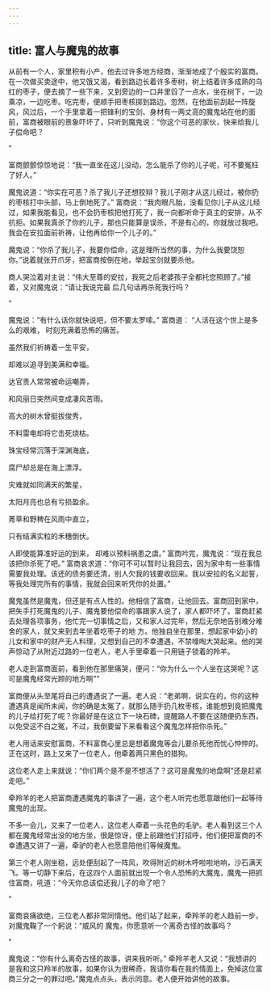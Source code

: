 ```yaml
---
---
---
```

title: 富人与魔鬼的故事
---



从前有一个人，家里积有小产，他去过许多地方经商，渐渐地成了个殷实的富商。在一次做买卖途中，他又饿又渴，看到路边长着许多枣树，树上结着许多成熟的乌红的枣子，便去摘了一些下来，又到旁边的一口井里舀了一点水，坐在树下，一边乘凉，一边吃枣。吃完枣，便顺手把枣核掷到路边。忽然，在他面前刮起一阵旋风，风过后，一个手里拿着一把锋利的宝剑、身材有一两丈高的魔鬼站在他的面前，富商被眼前的景象吓坏了，只听到魔鬼说：“你这个可恶的家伙，快来给我儿子偿命吧？

”

富商颤颤惊惊地说：“我一直坐在这儿没动，怎么能杀了你的儿子呢，可不要冤枉了好人。”

魔鬼说道：“你实在可恶？杀了我儿子还想狡辩？我儿子刚才从这儿经过，被你扔的枣核打中头部，马上倒地死了。”
富商说：“我肉眼凡胎，没看见你儿子从这儿经过，如果我能看见，也不会扔枣核把他打死了，我一向都听命于真主的安排，从不抗拒。如果我真杀了你的儿子，那也只能算是误杀，不是有心的，你就放过我吧。我会在安拉面前祈祷，让他再给你一个儿子的。”

魔鬼说：“你杀了我儿子，我要你偿命，这是理所当然的事，为什么我要饶恕你。”说着就张开爪牙，把富商按倒在地，举起宝剑就要杀他。

商人哭泣着对主说：“伟大至尊的安拉，我死之后老婆孩子全都托您照顾了。”接着，又对魔鬼说：“请让我说完最
后几句话再杀死我行吗？

”

魔鬼说：“有什么话你就快说吧，但不要太罗嗦。”
富商道：
“人活在这个世上是多么的艰难，
时刻充满着恐怖的痛苦。

虽然我们祈祷着一生平安，

却难以追寻到美满和幸福。

达官贵人常常被命运嘲弄，

和风丽日突然间变成凄风苦雨。

高大的树木曾挺拔俊秀，

不料雷电却将它击死烧枯。

珠宝经常沉落于深渊海底，

腐尸却总是在海上漂浮。

灾难就如同满天的繁星，

太阳月亮也总有亏损盈余。

莠草和野稗在风雨中直立，

只有结满实粒的禾穗倒伏。

人即使能算准好运的到来，
却难以预料祸患之虞。”
富商吟完，魔鬼说：“现在我总该把你杀死了吧。”
富商哀求道：“你可不可以暂时让我回去，因为家中有一些事情需要我处理。该还的债务要还清，别人欠我的钱要收回来。我以安拉的名义起誓，等我处理完所有的事情，我就会回来听凭你的处置。”

魔鬼虽然是魔鬼，但还是有点人性的。他相信了富商，让他回去。富商回到家中，把失手打死魔鬼的儿子、魔鬼要他偿命的事跟家人说了，家人都吓坏了。富商赶紧去处理各项事务，他忙完一切事情之后，又和家人过完年，然后无奈地告别难分难舍的家人，就又来到去年坐着吃枣子的地
方。他独自坐在那里，想起家中幼小的儿女和家中的财产无人料理，又想到自己的不幸遭遇，不禁嚎啕大哭起来。他的哭声惊动了从附近过路的一位老人，老人手里牵着一只用链子锁着的羚羊。

老人走到富商面前，看到他在那里痛哭，便问：“你为什么一个人坐在这哭呢？这可是魔鬼经常光顾的地方啊"”

富商便从头至尾将自己的遭遇说了一遍。老人说：“老弟啊，说实在的，你的这种遭遇真是闻所未闻，你的确是太冤了，就那么随手扔几枚枣核，谁能想到竟把魔鬼的儿子给打死了呢？你最好是在这立下一块石碑，提醒路人不要在这随便扔东西，以免受这不白之冤，不过，我倒要留下来看看这个魔鬼怎样把你杀死。”

老人用话来安慰富商，不料富商心里总是想着魔鬼等会儿要杀死他而忧心忡忡的。正在这时，路上又来了一位老人，他牵着两只黑色的猎狗。

这位老人走上来就说：“你们两个是不是不想活了？这可是魔鬼的地盘啊"还是赶紧走吧。”

牵羚羊的老人把富商遭遇魔鬼的事讲了一遍，这个老人听完也愿意跟他们一起等待魔鬼的出现。

不多一会儿，又来了一位老人，这位老人牵着一头花色的毛驴。老人看到这三个人都在魔鬼经常出没的地方坐，很是惊讶，便上前跟他们打招呼，他们便把富商的不幸遭遇又讲了一遍，牵驴的老人也愿意陪他们等候魔鬼。

第三个老人刚坐稳，远处便刮起了一阵风，吹得附近的树木呼啦啦地响，沙石满天飞。等一切静下来后，在这四个人面前就出现一个令人恐怖的大魔鬼，魔鬼一把抓住富商，吼道：“今天你总该偿还我儿子的命了吧？

”

富商哀痛欲绝，三位老人都非常同情他。他们站了起来，牵羚羊的老人趋前一步，对魔鬼鞠了一个躬说：“威风的
魔鬼，你愿意听一个离奇古怪的故事吗？

”

魔鬼说：“你有什么离奇古怪的故事，讲来我听听。”
牵羚羊老人又说：“我想讲的是我和这只羚羊的故事，如果你认为很稀奇，我请你看在我的情面上，免掉这位富商三分之一的罪过吧。”魔鬼点点头，表示同意。老人便开始讲他的故事。